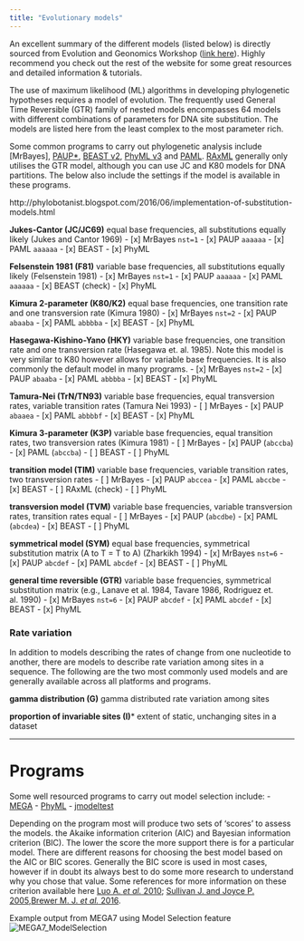 ```yaml
---
title: "Evolutionary models"
---
```


An excellent summary of the different models (listed below) is directly sourced from Evolution and Geonomics Workshop ([link here](http://evomics.org/resources/substitution-models/nucleotide-substitution-models/)).
Highly recommend you check out the rest of the website for some great resources and detailed information & tutorials.

The use of maximum likelihood (ML) algorithms in developing phylogenetic hypotheses requires a model of evolution. The frequently used General Time Reversible (GTR) family of nested models encompasses 64 models with different combinations of parameters for DNA site substitution. The models are listed here from the least complex to the most parameter rich.

Some common programs to carry out phylogenetic analysis include [MrBayes], [PAUP*](https://paup.phylosolutions.com/), [BEAST v2](http://www.beast2.org), [PhyML v3](http://www.atgc-montpellier.fr/phyml/) and [PAML](http://evomics.org/resources/software/molecular-evolution-software/paml/). [RAxML](https://sco.h-its.org/exelixis/software.html) generally only utilises the GTR model, although you can use JC and K80 models for DNA partitions. The below also include the settings if the model is available in these programs.

http://phylobotanist.blogspot.com/2016/06/implementation-of-substitution-models.html

**Jukes-Cantor (JC/JC69)** equal base frequencies, all substitutions equally likely (Jukes and Cantor 1969)
- [x] MrBayes `nst=1`
- [x] PAUP `aaaaaa`
- [x] PAML `aaaaaa`
- [x] BEAST
- [x] PhyML


**Felsenstein 1981 (F81)** variable base frequencies, all substitutions equally likely (Felsenstein 1981)
  - [x] MrBayes `nst=1`
  - [x] PAUP `aaaaaa`
  - [x] PAML `aaaaaa`
  - [x] BEAST (check)
  - [x] PhyML

**Kimura 2-parameter (K80/K2)** equal base frequencies, one transition rate and one transversion rate (Kimura 1980)
- [x] MrBayes `nst=2`
- [x] PAUP `abaaba`
- [x] PAML `abbbba`
- [x] BEAST
- [x] PhyML

**Hasegawa-Kishino-Yano (HKY)** variable base frequencies, one transition rate and one transversion rate (Hasegawa et. al. 1985). Note this model is very similar to K80 however allows for variable base frequencies. It is also commonly the default model in many programs.
- [x] MrBayes `nst=2`
- [x] PAUP `abaaba`
- [x] PAML `abbbba`
- [x] BEAST
- [x] PhyML

**Tamura-Nei (TrN/TN93)** variable base frequencies, equal transversion rates, variable transition rates (Tamura Nei 1993)
- [ ] MrBayes
- [x] PAUP `abaaea`
- [x] PAML `abbbbf`
- [x] BEAST
- [x] PhyML

**Kimura 3-parameter (K3P)** variable base frequencies, equal transition rates, two transversion rates (Kimura 1981)
- [ ] MrBayes
- [x] PAUP (`abccba`)
- [x] PAML (`abccba`)
- [ ] BEAST
- [ ] PhyML

**transition model (TIM)** variable base frequencies, variable transition rates, two transversion rates
- [ ] MrBayes
- [x] PAUP `abccea`
- [x] PAML `abccbe`
- [x] BEAST
- [ ] RAxML (check)
- [ ] PhyML

**transversion model (TVM)** variable base frequencies, variable transversion rates, transition rates equal
- [ ] MrBayes
- [x] PAUP (`abcdbe`)
- [x] PAML (`abcdea`)
- [x] BEAST
- [ ] PhyML

**symmetrical model (SYM)** equal base frequencies, symmetrical substitution matrix (A to T = T to A) (Zharkikh 1994)
- [x] MrBayes `nst=6`
- [x] PAUP `abcdef`
- [x] PAML `abcdef`
- [x] BEAST
- [ ] PhyML

**general time reversible (GTR)** variable base frequencies, symmetrical substitution matrix (e.g., Lanave et al. 1984, Tavare 1986, Rodriguez et. al. 1990)
- [x] MrBayes `nst=6`
- [x] PAUP `abcdef`
- [x] PAML `abcdef`
- [x] BEAST
- [x] PhyML

### Rate variation
In addition to models describing the rates of change from one nucleotide to another, there are models to describe rate variation among sites in a sequence. The following are the two most commonly used models and are generally available across all platforms and programs.

**gamma distribution (G)** gamma distributed rate variation among sites

**proportion of invariable sites (I)*** extent of static, unchanging sites in a dataset

***

# Programs
Some well resourced programs to carry out model selection include:
- [MEGA](https://www.megasoftware.net/)
- [PhyML](http://www.atgc-montpellier.fr/phyml/)
- [jmodeltest](https://github.com/ddarriba/jmodeltest2)

Depending on the program most will produce two sets of 'scores' to assess the models.
the Akaike information criterion (AIC) and Bayesian information criterion (BIC).
The lower the score the more support there is for a particular model. There are different reasons for choosing the best model based on the AIC or BIC scores. Generally the BIC score is used in most cases, however if in doubt its always best to do some more research to understand why you chose that value. Some references for more information on these criterion available here [Luo A. *et al.* 2010](https://www.ncbi.nlm.nih.gov/pmc/articles/PMC2925852/); [Sullivan J. and Joyce P. 2005](https://www.annualreviews.org/doi/pdf/10.1146/annurev.ecolsys.36.102003.152633),[Brewer M. J. *et al.* 2016](https://besjournals.onlinelibrary.wiley.com/doi/full/10.1111/2041-210X.12541).

Example output from MEGA7 using Model Selection feature
![MEGA7_ModelSelection](MEGA7_ModelSelection.png)